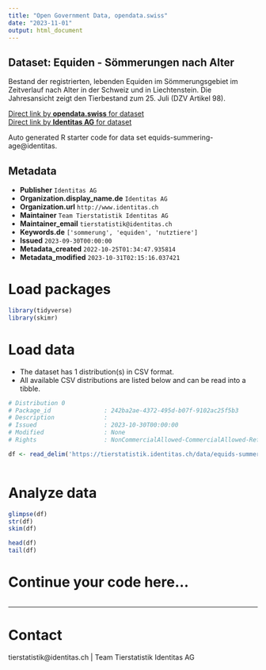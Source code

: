 ```yaml
---
title: "Open Government Data, opendata.swiss"
date: "2023-11-01"
output: html_document
---
```


## Dataset: Equiden - Sömmerungen nach Alter

Bestand der registrierten, lebenden Equiden im Sömmerungsgebiet im Zeitverlauf nach Alter in der Schweiz und in Liechtenstein. Die Jahresansicht zeigt den Tierbestand zum 25. Juli (DZV Artikel 98).

[Direct link by **opendata.swiss** for dataset](https://opendata.swiss/de/dataset/equiden-sommerungen-nach-alter)<br>
[Direct link by **Identitas AG** for dataset](https://tierstatistik.identitas.ch/)

Auto generated R starter code for data set equids-summering-age@identitas.

## Metadata

- **Publisher** `Identitas AG`
- **Organization.display_name.de** `Identitas AG`
- **Organization.url** `http://www.identitas.ch`
- **Maintainer** `Team Tierstatistik Identitas AG`
- **Maintainer_email** `tierstatistik@identitas.ch`
- **Keywords.de** `['sommerung', 'equiden', 'nutztiere']`
- **Issued** `2023-09-30T00:00:00`
- **Metadata_created** `2022-10-25T01:34:47.935814`
- **Metadata_modified** `2023-10-31T02:15:16.037421`


# Load packages

```r

library(tidyverse)
library(skimr)

```

# Load data

-   The dataset has 1 distribution(s) in CSV format.
-   All available CSV distributions are listed below and can be read into a tibble.

```r

# Distribution 0
# Package_id               : 242ba2ae-4372-495d-b07f-9102ac25f5b3
# Description              : 
# Issued                   : 2023-10-30T00:00:00
# Modified                 : None
# Rights                   : NonCommercialAllowed-CommercialAllowed-ReferenceRequired

df <- read_delim('https://tierstatistik.identitas.ch/data/equids-summering-age.csv')



```

# Analyze data

```r

glimpse(df)
str(df)
skim(df)

head(df)
tail(df)

```

# Continue your code here...

```r

```

------------------------------------------------------------------------

# Contact

tierstatistik@identitas.ch | Team Tierstatistik Identitas AG
